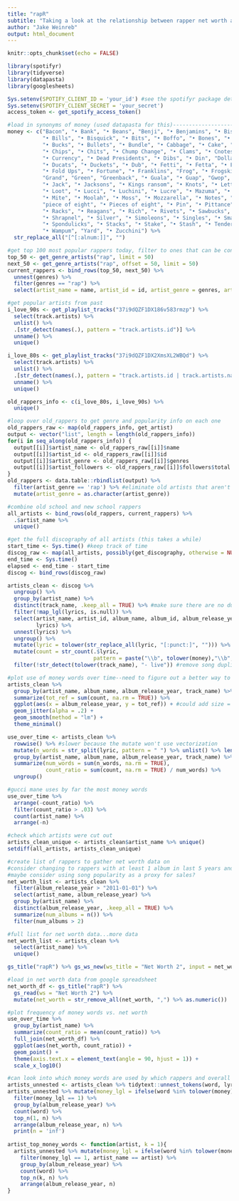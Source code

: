 ```yaml
---
title: "rapR"
subtitle: "Taking a look at the relationship between rapper net worth and money lyrics"
author: "Jake Weinreb"
output: html_document
---
```


```r
knitr::opts_chunk$set(echo = FALSE)
```


```r
library(spotifyr)
library(tidyverse)
library(datapasta)
library(googlesheets)
```

```r
Sys.setenv(SPOTIFY_CLIENT_ID = 'your_id') #see the spotifyr package details for setup instructions
Sys.setenv(SPOTIFY_CLIENT_SECRET = 'your_secret')
access_token <- get_spotify_access_token()
```

```r
#load in synonyms of money (used datapasta for this)------------------------------
money <- c("Bacon", "• Bank", "• Beans", "Benji", "• Benjamins", "• Biscuits", "• Big Ones", "Billionaire", 
           "• Bills", "• Bisquick", "• Bits", "• Boffo", "• Bones", "• Boodle", "• Bread", "• Brisket", "• Broccoli", 
           "• Bucks", "• Bullets", "• Bundle", "• Cabbage", "• Cake", "• Capital", "• Cash", "• Cheddar", "• Cheese", 
           "• Chips", "• Chits", "• Chump Change", "• Clams", "• Cnotes", "• Coin", "• Collard Greens", "• Cream", 
           "• Currency", "• Dead Presidents", "• Dibs", "• Din", "Dollar", "• Doubloons", "• Dough", "• Drafts", 
           "• Ducats", "• Duckets", "• Dub", "• Fetti", "• Fetta", "• Finances", "• Fins", "• Fish Sticks", 
           "• Fold Ups", "• Fortune", "• Franklins", "Frog", "• Frogskins", "• Funds", "• Gs", "• Gelt", "• Gold", 
           "Grand", "Green", "Greenback", "• Guala", "• Guap", "Gwop", "• Gwap", "• Guineas", "• Hundies", "Hunnit", 
           "• Jack", "• Jacksons", "• Kings ransom", "• Knots", "• Lettuce", "• Lincolns", "• Long green", "• Loonies", 
           "• Loot", "• Lucci", "• Luchini", "• Lucre", "• Mazuma", "• Means", "Millie", "Millionaire", "• Mint", 
           "• Mite", "• Moolah", "• Moss", "• Mozzarella", "• Notes", "• Paper", "• Payola", "• Pelf", "peso", 
           "piece of eight", "• Pieces of eight", "• Pin", "• Pittance", "• Plaster", "• Ps", "• Quiche", "• Quid", 
           "• Racks", "• Reagans", "• Rich", "• Rivets", "• Sawbucks", "• Scratch", "• Scrilla", "• Scrip", "• Shekels", 
           "• Shrapnel", "• Silver", "• Simoleons", "• Singles", "• Smack", "• Sodium", "• Specie", "• Spinach", 
           "• Spondulicks", "• Stacks", "• Stake", "• Stash", "• Tender", "• Treasure", "• VBucks", "• Wad", 
           "• Wampum", "Yard", "• Zucchini") %>%
  str_replace_all("[^[:alnum:]]", "")
```

```r
#get top 100 most popular rappers today, filter to ones that can be considered pure rap
top_50 <- get_genre_artists("rap", limit = 50) 
next_50 <- get_genre_artists("rap", offset = 50, limit = 50)
current_rappers <- bind_rows(top_50, next_50) %>%
  unnest(genres) %>%
  filter(genres == "rap") %>% 
  select(artist_name = name, artist_id = id, artist_genre = genres, artist_followers = followers.total)
```

```r
#get popular artists from past
i_love_90s <- get_playlist_tracks("37i9dQZF1DX186v583rmzp") %>%
  select(track.artists) %>% 
  unlist() %>% 
  .[str_detect(names(.), pattern = "track.artists.id")] %>% 
  unname() %>% 
  unique()

i_love_80s <- get_playlist_tracks("37i9dQZF1DX2XmsXL2WBQd") %>%
  select(track.artists) %>% 
  unlist() %>% 
  .[str_detect(names(.), pattern = "track.artists.id | track.artists.name")] %>% 
  unname() %>% 
  unique()

old_rappers_info <- c(i_love_80s, i_love_90s) %>%
  unique()
```

```r
#loop over old_rappers to get genre and popularity info on each one
old_rappers_raw <- map(old_rappers_info, get_artist)
output <- vector("list", length = length(old_rappers_info))
for(i in seq_along(old_rappers_info)) {
  output[[i]]$artist_name <- old_rappers_raw[[i]]$name
  output[[i]]$artist_id <- old_rappers_raw[[i]]$id
  output[[i]]$artist_genre <- old_rappers_raw[[i]]$genres
  output[[i]]$artist_followers <- old_rappers_raw[[i]]$followers$total
}
old_rappers <- data.table::rbindlist(output) %>% 
  filter(artist_genre == 'rap') %>% #eliminate old artists that aren't pure "rap"
  mutate(artist_genre = as.character(artist_genre))
```

```r
#combine old school and new school rappers
all_artists <- bind_rows(old_rappers, current_rappers) %>%
  .$artist_name %>%
  unique()
```

```r
#get the full discography of all artists (this takes a while)
start_time <- Sys.time() #keep track of time
discog_raw <- map(all_artists, possibly(get_discography, otherwise = NULL))
end_time <- Sys.time()
elapsed <- end_time - start_time
discog <- bind_rows(discog_raw)
```

```r
artists_clean <- discog %>%
  ungroup() %>%
  group_by(artist_name) %>%
  distinct(track_name, .keep_all = TRUE) %>% #make sure there are no duplicate track names within each artist
  filter(!map_lgl(lyrics, is.null)) %>%
  select(artist_name, artist_id, album_name, album_id, album_release_year, duration_ms, track_name, track_uri, 
         lyrics) %>%
  unnest(lyrics) %>%
  ungroup() %>%
  mutate(lyric = tolower(str_replace_all(lyric, "[:punct:]", ""))) %>% #clean capitalization, punctuation
  mutate(count = str_count(.$lyric, 
                           pattern = paste("\\b", tolower(money),"\\b", sep="", collapse = "|"))) %>% #add counts of money words
  filter(!str_detect(tolower(track_name), "- live")) #remove song duplicates from live albums
```

```r
#plot use of money words over time--need to figure out a better way to do this
artists_clean %>% 
  group_by(artist_name, album_name, album_release_year, track_name) %>%
  summarize(tot_ref = sum(count, na.rm = TRUE)) %>%
  ggplot(aes(x = album_release_year, y = tot_ref)) + #could add size = popularity
  geom_jitter(alpha = .2) +
  geom_smooth(method = "lm") +
  theme_minimal()

use_over_time <- artists_clean %>% 
  rowwise() %>% #slower because the mutate won't use vectorization
  mutate(n_words = str_split(lyric, pattern = " ") %>% unlist() %>% length()) %>% 
  group_by(artist_name, album_name, album_release_year, track_name) %>% 
  summarize(num_words = sum(n_words, na.rm = TRUE),
            count_ratio = sum(count, na.rm = TRUE) / num_words) %>% 
  ungroup()
```

```r
#gucci mane uses by far the most money words
use_over_time %>% 
  arrange(-count_ratio) %>% 
  filter(count_ratio > .03) %>% 
  count(artist_name) %>% 
  arrange(-n)
```

```r
#check which artists were cut out
artists_clean_unique <- artists_clean$artist_name %>% unique()
setdiff(all_artists, artists_clean_unique)
```

```r
#create list of rappers to gather net worth data on
#consider changing to rappers with at least 1 album in last 5 years and no albums before 2000
#maybe consider using song popularity as a proxy for sales?
net_worth_list <- artists_clean %>% 
  filter(album_release_year > "2011-01-01") %>%
  select(artist_name, album_release_year) %>% 
  group_by(artist_name) %>% 
  distinct(album_release_year, .keep_all = TRUE) %>% 
  summarize(num_albums = n()) %>% 
  filter(num_albums > 2)
```

```r
#full list for net worth data...more data
net_worth_list <- artists_clean %>% 
  select(artist_name) %>% 
  unique()
```

```r
gs_title("rapR") %>% gs_ws_new(ws_title = "Net Worth 2", input = net_worth_list) #have to log in if not already
```

```r
#load in net worth data from google spreadsheet
net_worth_df <- gs_title("rapR") %>% 
  gs_read(ws = "Net Worth 2") %>% 
  mutate(net_worth = str_remove_all(net_worth, ",") %>% as.numeric())
```

```r
#plot frequency of money words vs. net worth
use_over_time %>% 
  group_by(artist_name) %>% 
  summarize(count_ratio = mean(count_ratio)) %>% 
  full_join(net_worth_df) %>% 
  ggplot(aes(net_worth, count_ratio)) + 
  geom_point() + 
  theme(axis.text.x = element_text(angle = 90, hjust = 1)) +
  scale_x_log10()
```

```r
#can look into which money words are used by which rappers and overall
artists_unnested <- artists_clean %>% tidytext::unnest_tokens(word, lyric)
artists_unnested %>% mutate(money_lgl = ifelse(word %in% tolower(money), 1, 0)) %>% 
  filter(money_lgl == 1) %>% 
  group_by(album_release_year) %>% 
  count(word) %>% 
  top_n(1, n) %>% 
  arrange(album_release_year, n) %>% 
  print(n = 'inf')
  
artist_top_money_words <- function(artist, k = 1){
  artists_unnested %>% mutate(money_lgl = ifelse(word %in% tolower(money), 1, 0)) %>% 
    filter(money_lgl == 1, artist_name == artist) %>% 
    group_by(album_release_year) %>% 
    count(word) %>% 
    top_n(k, n) %>% 
    arrange(album_release_year, n)
}
```


